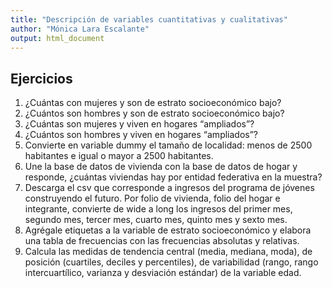 ---
title: "Descripción de variables cuantitativas y cualitativas"
author: "Mónica Lara Escalante"
output: html_document
---

## Ejercicios

1. ¿Cuántas con mujeres y son de estrato socioeconómico bajo?
2. ¿Cuántos son hombres y son de estrato socioeconómico bajo?
3. ¿Cuántas son mujeres y viven en hogares "ampliados"?
4. ¿Cuántos son hombres y viven en hogares "ampliados"?
5. Convierte en variable dummy el tamaño de localidad: menos de 2500 habitantes e igual o mayor a 2500 habitantes.
6. Une la base de datos de vivienda con la base de datos de hogar y responde, ¿cuántas viviendas hay por entidad federativa en la muestra?
7. Descarga el csv que corresponde a ingresos del programa de jóvenes construyendo el futuro. Por folio de vivienda, folio del hogar e integrante, convierte de wide a long los ingresos del primer mes, segundo mes, tercer mes, cuarto mes, quinto mes y sexto mes.
8. Agrégale etiquetas a la variable de estrato socioeconómico y elabora una tabla de frecuencias con las frecuencias absolutas y relativas.
9. Calcula las medidas de tendencia central (media, mediana, moda), de posición (cuartiles, deciles y percentiles), de variabilidad (rango, rango intercuartílico, varianza y desviación estándar) de la variable edad.
